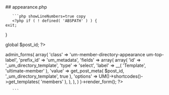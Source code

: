 

<div class="phpdocumentor-element -file">
    ## appearance.php

        

    
       ```php showLineNumbers=true copy
       <?php if ( ! defined( 'ABSPATH' ) ) {
	exit;
}

global $post_id; ?>

<div class="um-admin-metabox">
	<?php
	UM()->admin_forms(
		array(
			'class'     => 'um-member-directory-appearance um-top-label',
			'prefix_id' => 'um_metadata',
			'fields'    => array(
				array(
					'id'      => '_um_directory_template',
					'type'    => 'select',
					'label'   => __( 'Template', 'ultimate-member' ),
					'value'   => get_post_meta( $post_id, '_um_directory_template', true ),
					'options' => UM()->shortcodes()->get_templates( 'members' ),
				),
			),
		)
	)->render_form();
	?>
</div>

       ```
</div>
